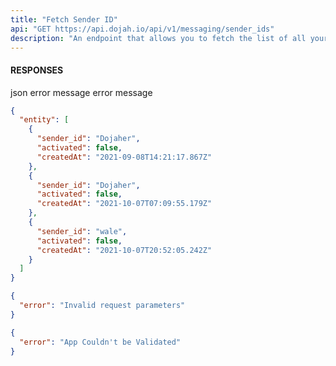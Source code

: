 ```yaml
---
title: "Fetch Sender ID"
api: "GET https://api.dojah.io/api/v1/messaging/sender_ids"
description: "An endpoint that allows you to fetch the list of all your Sender IDs"
---
```



#### RESPONSES

<ResponseField name="200" type="json">
 json
</ResponseField>

<ResponseField name="400" type="Object">
  <Expandable title="properties">
    <ResponseField name="error" type="string">
      error message
    </ResponseField>

  </Expandable>
</ResponseField>

<ResponseField name="401" type="Object">
  <Expandable title="properties">
    <ResponseField name="error" type="string">
      error message
    </ResponseField>

  </Expandable>
</ResponseField>


<ResponseExample>

```json 200
{
  "entity": [
    {
      "sender_id": "Dojaher",
      "activated": false,
      "createdAt": "2021-09-08T14:21:17.867Z"
    },
    {
      "sender_id": "Dojaher",
      "activated": false,
      "createdAt": "2021-10-07T07:09:55.179Z"
    },
    {
      "sender_id": "wale",
      "activated": false,
      "createdAt": "2021-10-07T20:52:05.242Z"
    }
  ]
}
```

```json 400
{
  "error": "Invalid request parameters"
}
```

```json 401
{
  "error": "App Couldn't be Validated"
}
```


</ResponseExample>